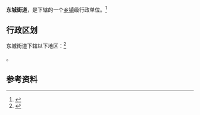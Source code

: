 {{中国乡级行政区|65/29/23/004/000}}

'''东城街道'''，是{{PRC admin/fullname|65/29/23/004/000|3}}下辖的一个[[乡镇|乡镇]]级行政单位。<ref>{{PRC admin/ref sgc|{{PRC admin/parent|65/29/23/004/000}}}}</ref>

== 行政区划 ==

东城街道下辖以下地区：<ref>{{PRC admin/ref sgc|65/29/23/004/000}}</ref>

{{PRC admin/children|65/29/23/004/000}}。

== 参考资料 ==

{{reflist}}

{{行政区划小作品}}
{{PRC admin/navcat|65/29/23/004/000}}